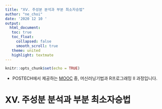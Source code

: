 ```yaml
---
title: "ⅩⅤ. 주성분 분석과 부분 최소자승법"
author: "ne_choi"
date: '2020 12 10 '
output:
  html_document:
   toc: true
   toc_float:
     collapsed: false
     smooth_scroll: true
   theme: united
   highlight: textmate
---
```


```r
knitr::opts_chunk$set(echo = TRUE)
```

- POSTECH에서 제공하는 [MOOC](https://pabi.smartlearn.io/) 중, 머신러닝기법과 R프로그래밍 Ⅱ 과정입니다.  

# ⅩⅤ. 주성분 분석과 부분 최소자승법